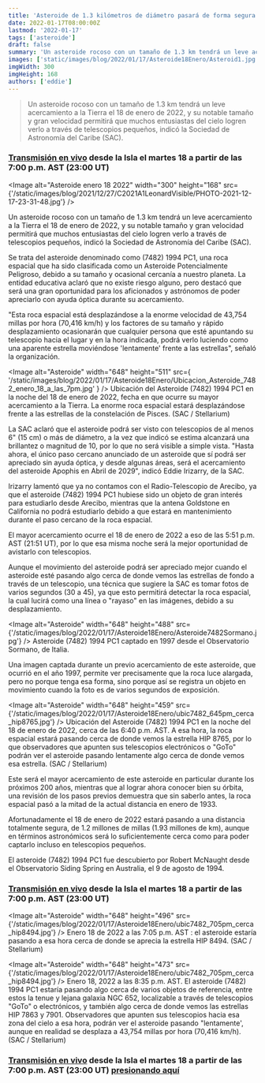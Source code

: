 ```yaml
---
title: 'Asteroide de 1.3 kilómetros de diámetro pasará de forma segura el 18 de enero de 2022'
date: 2022-01-17T08:00:00Z
lastmod: '2022-01-17'
tags: ['asteroide']
draft: false
summary: 'Un asteroide rocoso con un tamaño de 1.3 km tendrá un leve acercamiento a la Tierra el 18 de enero de 2022, y su notable tamaño y gran velocidad permitirá que muchos entusiastas del cielo logren verlo a través de telescopios pequeños, indicó la Sociedad de Astronomía del Caribe (SAC).'
images: ['static/images/blog/2022/01/17/Asteroide18Enero/Asteroid1.jpg']
imgWidth: 300
imgHeight: 168
authors: ['eddie']
---
```


> Un asteroide rocoso con un tamaño de 1.3 km tendrá un leve acercamiento a la Tierra el 18 de enero de 2022, y su notable tamaño y gran velocidad permitirá que muchos entusiastas del cielo logren verlo a través de telescopios pequeños, indicó la Sociedad de Astronomía del Caribe (SAC).

### [Transmisión en vivo](http://facebook.com/sociedad.astronomia) desde la Isla el martes 18 a partir de las 7:00 p.m. AST (23:00 UT)

<Image
  alt="Asteroide enero 18 2022"
  width="300"
  height="168"
  src={'/static/images/blog/2021/12/27/C2021A1LeonardVisible/PHOTO-2021-12-17-23-31-48.jpg'}
/>

Un asteroide rocoso con un tamaño de 1.3 km tendrá un leve acercamiento a la Tierra el 18 de enero de 2022, y su notable tamaño y gran velocidad permitirá que muchos entusiastas del cielo logren verlo a través de telescopios pequeños, indicó la Sociedad de Astronomía del Caribe (SAC).

Se trata del asteroide denominado como (7482) 1994 PC1, una roca espacial que ha sido clasificada como un Asteroide Potencialmente Peligroso, debido a su tamaño y ocasional cercanía a nuestro planeta. La entidad educativa aclaró que no existe riesgo alguno, pero destacó que será una gran oportunidad para los aficionados y astrónomos de poder apreciarlo con ayuda óptica durante su acercamiento.

"Esta roca espacial está desplazándose a la enorme velocidad de 43,754 millas por hora (70,416 km/h) y los factores de su tamaño y rápido desplazamiento ocasionarán que cualquier persona que esté apuntando su telescopio hacia el lugar y en la hora indicada, podrá verlo luciendo como una aparente estrella moviéndose 'lentamente' frente a las estrellas", señaló la organización.

<Image
  alt="Asteroide"
  width="648"
  height="511"
  src={
    '/static/images/blog/2022/01/17/Asteroide18Enero/Ubicacion_Asteroide_7482_enero_18_a_las_7pm.jpg'
  }
/>
<ImageCaption>
  Ubicación del Asteroide (7482) 1994 PC1 en la noche del 18 de enero de 2022, fecha en que ocurre
  su mayor acercamiento a la Tierra. La enorme roca espacial estará desplazándose frente a las
  estrellas de la constelación de Pisces. (SAC / Stellarium)
</ImageCaption>

La SAC aclaró que el asteroide podrá ser visto con telescopios de al menos 6" (15 cm) o más de diámetro, a la vez que indicó se estima alcanzará una brillantez o magnitud de 10, por lo que no será visible a simple vista. "Hasta ahora, el único paso cercano anunciado de un asteroide que sí podrá ser apreciado sin ayuda óptica, y desde algunas áreas, será el acercamiento del asteroide Apophis en Abril de 2029", indicó Eddie Irizarry, de la SAC.

Irizarry lamentó que ya no contamos con el Radio-Telescopio de Arecibo, ya que el asteroide (7482) 1994 PC1 hubiese sido un objeto de gran interés para estudiarlo desde Arecibo, mientras que la antena Goldstone en California no podrá estudiarlo debido a que estará en mantenimiento durante el paso cercano de la roca espacial.

El mayor acercamiento ocurre el 18 de enero de 2022 a eso de las 5:51 p.m. AST (21:51 UT), por lo que esa misma noche será la mejor oportunidad de avistarlo con telescopios.

Aunque el movimiento del asteroide podrá ser apreciado mejor cuando el asteroide esté pasando algo cerca de donde vemos las estrellas de fondo a través de un telescopio, una técnica que sugiere la SAC es tomar fotos de varios segundos (30 a 45), ya que esto permitirá detectar la roca espacial, la cual lucirá como una línea o "rayaso" en las imágenes, debido a su desplazamiento.

<Image
  alt="Asteroide"
  width="648"
  height="488"
  src={'/static/images/blog/2022/01/17/Asteroide18Enero/Asteroide7482Sormano.jpg'}
/>
<ImageCaption>
  Asteroide (7482) 1994 PC1 captado en 1997 desde el Observatorio Sormano, de Italia.
</ImageCaption>

Una imagen captada durante un previo acercamiento de este asteroide, que ocurrió en el año 1997, permite ver precisamente que la roca luce alargada, pero no porque tenga esa forma, sino porque así se registra un objeto en movimiento cuando la foto es de varios segundos de exposición.

<Image
  alt="Asteroide"
  width="648"
  height="459"
  src={'/static/images/blog/2022/01/17/Asteroide18Enero/ubic7482_645pm_cerca_hip8765.jpg'}
/>
<ImageCaption>
  Ubicación del Asteroide (7482) 1994 PC1 en la noche del 18 de enero de 2022, cerca de las 6:40
  p.m. AST. A esa hora, la roca espacial estará pasando cerca de donde vemos la estrella HIP 8765,
  por lo que observadores que apunten sus telescopios electrónicos o "GoTo" podrán ver el asteroide
  pasando lentamente algo cerca de donde vemos esa estrella. (SAC / Stellarium)
</ImageCaption>

Este será el mayor acercamiento de este asteroide en particular durante los próximos 200 años, mientras que al lograr ahora conocer bien su órbita, una revisión de los pasos previos demuestra que sin saberlo antes, la roca espacial pasó a la mitad de la actual distancia en enero de 1933.

Afortunadamente el 18 de enero de 2022 estará pasando a una distancia totalmente segura, de 1.2 millones de millas (1.93 millones de km), aunque en términos astronómicos será lo suficientemente cerca como para poder captarlo incluso en telescopios pequeños.

El asteroide (7482) 1994 PC1 fue descubierto por Robert McNaught desde el Observatorio Siding Spring en Australia, el 9 de agosto de 1994.

### [Transmisión en vivo](http://facebook.com/sociedad.astronomia) desde la Isla el martes 18 a partir de las 7:00 p.m. AST (23:00 UT)

<Image
  alt="Asteroide"
  width="648"
  height="496"
  src={'/static/images/blog/2022/01/17/Asteroide18Enero/ubic7482_705pm_cerca_hip8494.jpg'}
/>
<ImageCaption>
  Enero 18 de 2022 a las 7:05 p.m. AST : el asteroide estaría pasando a esa hora cerca de donde se
  aprecia la estrella HIP 8494. (SAC / Stellarium)
</ImageCaption>

<Image
  alt="Asteroide"
  width="648"
  height="473"
  src={'/static/images/blog/2022/01/17/Asteroide18Enero/ubic7482_705pm_cerca_hip8494.jpg'}
/>
<ImageCaption>
  Enero 18, 2022 a las 8:35 p.m. AST. El asteroide (7482) 1994 PC1 estaría pasando algo cerca de
  varios objetos de referencia, entre estos la tenue y lejana galaxia NGC 652, localizable a través
  de telescopios "GoTo" o electrónicos, y también algo cerca de donde vemos las estrellas HIP 7863 y
  7901. Observadores que apunten sus telescopios hacia esa zona del cielo a esa hora, podrán ver el
  asteroide pasando "lentamente', aunque en realidad se desplaza a 43,754 millas por hora (70,416
  km/h). (SAC / Stellarium)
</ImageCaption>

### [Transmisión en vivo](http://facebook.com/sociedad.astronomia) desde la Isla el martes 18 a partir de las 7:00 p.m. AST (23:00 UT) [presionando aquí](http://facebook.com/sociedad.astronomia)
